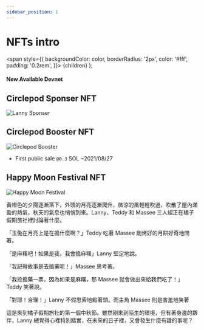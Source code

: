 ```yaml
---
sidebar_position: 1
---
```


# NFTs intro

  <span
    style={{
      backgroundColor: color,
      borderRadius: '2px',
      color: '#fff',
      padding: '0.2rem',
    }}>
    {children}
  </span>
);

#### New Available <Highlight color="#25c2a0">Devnet</Highlight>

## Circlepod Sponser NFT

![Lanny Sponser](/img/nfts/sponsor_lanny.png)

## Circlepod Booster NFT

![Circlepod Booster](/img/nfts/booster.png)

* First public sale `@0.3` SOL ~2021/08/27

## Happy Moon Festival NFT

![Happy Moon Festival](/img/nfts/moon2021.png)

黃橙色的夕陽逐漸落下，外頭的月亮逐漸爬升，微涼的風輕輕吹過，吹散了屋內滿盈的熱氣，秋天的氣息也悄悄到來。Lanny、Teddy 和 Massee 三人組正在橘子假期旅社裡討論著什麼。

「玉兔在月亮上是在搗什麼啊？」Teddy 吃著 Massee 剛烤好的月餅好奇地問著。

「是麻糬吧！如果是我，我會搗麻糬」Lanny 堅定地說。

「我記得故事是去搗藥呢！」Massee 思考著。

「我投搗藥一票，因為如果是麻糬，那 Massee 就會做出來給我們吃了！」Teddy 笑著說。

「對耶！合理！」Lanny 不假思索地點著頭。而主角 Massee 則是害羞地笑著

這是來到橘子假期旅社的第一個中秋節。雖然剛來到陌生的環境，但有著身邊的夥伴，Lanny 總覺得心裡特別踏實，在未來的日子裡，又會發生什麼有趣的事呢？